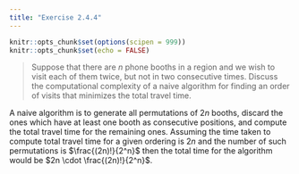 ```yaml
---
title: "Exercise 2.4.4"
---
```


```r
knitr::opts_chunk$set(options(scipen = 999))
knitr::opts_chunk$set(echo = FALSE)
```

> Suppose that there are $n$ phone booths in a region and we wish to visit each of them twice, but not in two consecutive times. Discuss the computational complexity of a naive algorithm for finding an order of visits that minimizes the total travel time.

A naive algorithm is to generate all permutations of $2n$ booths, discard the ones which have at least one booth as consecutive positions, and compute the total travel time for the remaining ones. Assuming the time taken to compute total travel time for a given ordering is $2n$ and the number of such permutations is $\frac{(2n)!}{2^n}$ then the total time for the algorithm would be $2n \cdot \frac{(2n)!}{2^n}$.